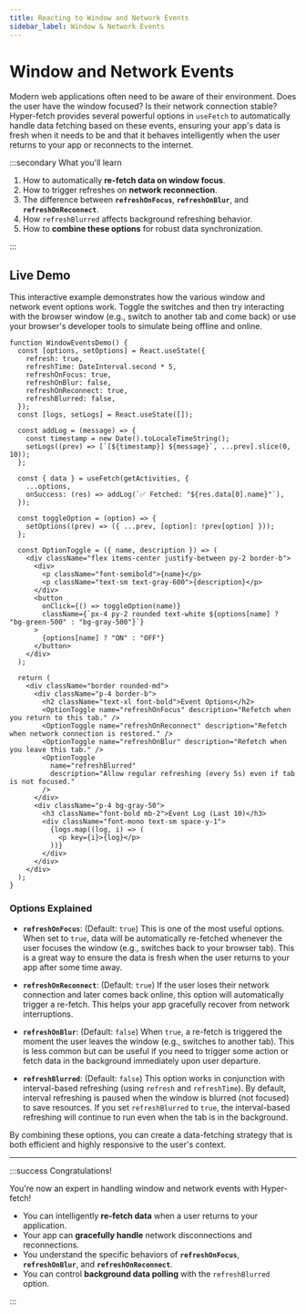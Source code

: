 ```yaml
---
title: Reacting to Window and Network Events
sidebar_label: Window & Network Events
---
```


# Window and Network Events

Modern web applications often need to be aware of their environment. Does the user have the window focused? Is their
network connection stable? Hyper-fetch provides several powerful options in `useFetch` to automatically handle data
fetching based on these events, ensuring your app's data is fresh when it needs to be and that it behaves intelligently
when the user returns to your app or reconnects to the internet.

:::secondary What you'll learn

1.  How to automatically **re-fetch data on window focus**.
2.  How to trigger refreshes on **network reconnection**.
3.  The difference between **`refreshOnFocus`**, **`refreshOnBlur`**, and **`refreshOnReconnect`**.
4.  How `refreshBlurred` affects background refreshing behavior.
5.  How to **combine these options** for robust data synchronization.

:::

## Live Demo

This interactive example demonstrates how the various window and network event options work. Toggle the switches and
then try interacting with the browser window (e.g., switch to another tab and come back) or use your browser's developer
tools to simulate being offline and online.

```tsx live
function WindowEventsDemo() {
  const [options, setOptions] = React.useState({
    refresh: true,
    refreshTime: DateInterval.second * 5,
    refreshOnFocus: true,
    refreshOnBlur: false,
    refreshOnReconnect: true,
    refreshBlurred: false,
  });
  const [logs, setLogs] = React.useState([]);

  const addLog = (message) => {
    const timestamp = new Date().toLocaleTimeString();
    setLogs((prev) => [`[${timestamp}] ${message}`, ...prev].slice(0, 10));
  };

  const { data } = useFetch(getActivities, {
    ...options,
    onSuccess: (res) => addLog(`✅ Fetched: "${res.data[0].name}"`),
  });

  const toggleOption = (option) => {
    setOptions((prev) => ({ ...prev, [option]: !prev[option] }));
  };

  const OptionToggle = ({ name, description }) => (
    <div className="flex items-center justify-between py-2 border-b">
      <div>
        <p className="font-semibold">{name}</p>
        <p className="text-sm text-gray-600">{description}</p>
      </div>
      <button
        onClick={() => toggleOption(name)}
        className={`px-4 py-2 rounded text-white ${options[name] ? "bg-green-500" : "bg-gray-500"}`}
      >
        {options[name] ? "ON" : "OFF"}
      </button>
    </div>
  );

  return (
    <div className="border rounded-md">
      <div className="p-4 border-b">
        <h2 className="text-xl font-bold">Event Options</h2>
        <OptionToggle name="refreshOnFocus" description="Refetch when you return to this tab." />
        <OptionToggle name="refreshOnReconnect" description="Refetch when network connection is restored." />
        <OptionToggle name="refreshOnBlur" description="Refetch when you leave this tab." />
        <OptionToggle
          name="refreshBlurred"
          description="Allow regular refreshing (every 5s) even if tab is not focused."
        />
      </div>
      <div className="p-4 bg-gray-50">
        <h3 className="font-bold mb-2">Event Log (Last 10)</h3>
        <div className="font-mono text-sm space-y-1">
          {logs.map((log, i) => (
            <p key={i}>{log}</p>
          ))}
        </div>
      </div>
    </div>
  );
}
```

### Options Explained

- **`refreshOnFocus`**: (Default: `true`) This is one of the most useful options. When set to `true`, data will be
  automatically re-fetched whenever the user focuses the window (e.g., switches back to your browser tab). This is a
  great way to ensure the data is fresh when the user returns to your app after some time away.

- **`refreshOnReconnect`**: (Default: `true`) If the user loses their network connection and later comes back online,
  this option will automatically trigger a re-fetch. This helps your app gracefully recover from network interruptions.

- **`refreshOnBlur`**: (Default: `false`) When `true`, a re-fetch is triggered the moment the user leaves the window
  (e.g., switches to another tab). This is less common but can be useful if you need to trigger some action or fetch
  data in the background immediately upon user departure.

- **`refreshBlurred`**: (Default: `false`) This option works in conjunction with interval-based refreshing (using
  `refresh` and `refreshTime`). By default, interval refreshing is paused when the window is blurred (not focused) to
  save resources. If you set `refreshBlurred` to `true`, the interval-based refreshing will continue to run even when
  the tab is in the background.

By combining these options, you can create a data-fetching strategy that is both efficient and highly responsive to the
user's context.

---

:::success Congratulations!

You're now an expert in handling window and network events with Hyper-fetch!

- You can intelligently **re-fetch data** when a user returns to your application.
- Your app can **gracefully handle** network disconnections and reconnections.
- You understand the specific behaviors of **`refreshOnFocus`**, **`refreshOnBlur`**, and **`refreshOnReconnect`**.
- You can control **background data polling** with the `refreshBlurred` option.

:::
